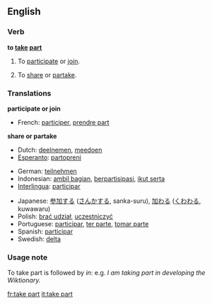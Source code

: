 ==English==

===Verb===
'''to [[take]] [[part]]'''
# {{idiom}} To [[participate]] or [[join]].
# {{idiom}} To [[share]] or [[partake]].

===Translations===
'''participate or join'''
*French: [[participer]], [[prendre part]]

'''share or partake'''

{{checktrans}}
{{top}}
*Dutch: [[deelnemen]], [[meedoen]]
*[[Esperanto]]: [[partopreni]]

*German: [[teilnehmen]]
*Indonesian: [[ambil bagian]], [[partisipasi|berpartisipasi]], [[ikut serta]]
*[[Interlingua]]: [[participar]]
{{mid}}
*Japanese: [[参加]]する ([[さんか]]する, sanka-suru), [[加わる]] ([[くわわる]], kuwawaru)
*Polish: [[brać udział]], [[uczestniczyć]]
*Portuguese: [[participar]], [[ter parte]], [[tomar parte]]
*Spanish: [[participar]]
*Swedish: [[delta]]
{{bottom}}

===Usage note===
To take part is followed by ''in'': e.g. ''I am taking part in developing the Wiktionary.''

[[fr:take part]]
[[it:take part]]